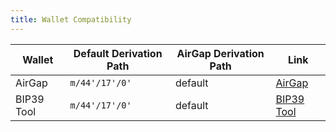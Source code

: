 ```yaml
---
title: Wallet Compatibility
---
```



<WalletCompatibilityIntro />

| Wallet     | Default Derivation Path | AirGap Derivation Path | Link                                         |
| ---------- | ----------------------- | ---------------------- | -------------------------------------------- |
| AirGap     | `m/44'/17'/0'`          | default                | [AirGap](https://airgap.it)                  |
| BIP39 Tool | `m/44'/17'/0'`          | default                | [BIP39 Tool](https://groestlcoin.org/bip39/) |
